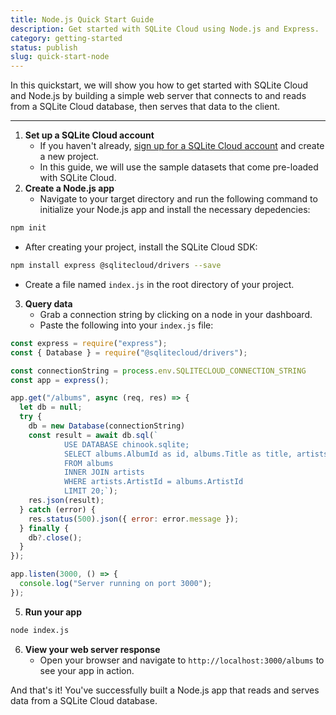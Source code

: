```yaml
---
title: Node.js Quick Start Guide
description: Get started with SQLite Cloud using Node.js and Express.
category: getting-started
status: publish
slug: quick-start-node
---
```


In this quickstart, we will show you how to get started with SQLite Cloud and Node.js by building a simple web server that connects to and reads from a SQLite Cloud database, then serves that data to the client.

---

1. **Set up a SQLite Cloud account**
   - If you haven't already, [sign up for a SQLite Cloud account](https://dashboard.sqlitecloud.io/auth/sign-in) and create a new project.
   - In this guide, we will use the sample datasets that come pre-loaded with SQLite Cloud.
2. **Create a Node.js app**
   - Navigate to your target directory and run the following command to initialize your Node.js app and install the necessary depedencies:
```bash
npm init
``` 
  - After creating your project, install the SQLite Cloud SDK:
```bash
npm install express @sqlitecloud/drivers --save
```
  - Create a file named `index.js` in the root directory of your project.

3. **Query data**
    - Grab a connection string by clicking on a node in your dashboard.
    - Paste the following into your `index.js` file:

```javascript
const express = require("express");
const { Database } = require("@sqlitecloud/drivers");

const connectionString = process.env.SQLITECLOUD_CONNECTION_STRING
const app = express();

app.get("/albums", async (req, res) => {
  let db = null;
  try {
    db = new Database(connectionString)
    const result = await db.sql(`
            USE DATABASE chinook.sqlite; 
            SELECT albums.AlbumId as id, albums.Title as title, artists.name as artist
            FROM albums 
            INNER JOIN artists 
            WHERE artists.ArtistId = albums.ArtistId
            LIMIT 20;`);
    res.json(result);
  } catch (error) {
    res.status(500).json({ error: error.message });
  } finally {
    db?.close();
  }
});

app.listen(3000, () => {
  console.log("Server running on port 3000");
});
```
5. **Run your app**
```bash
node index.js
```
6. **View your web server response**
   - Open your browser and navigate to `http://localhost:3000/albums` to see your app in action.

And that's it! You've successfully built a Node.js app that reads and serves data from a SQLite Cloud database.
